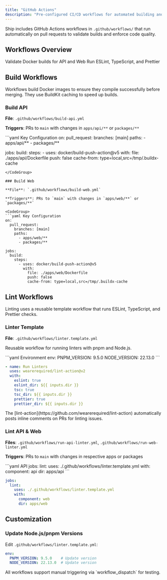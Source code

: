 ```yaml
---
title: "GitHub Actions"
description: "Pre-configured CI/CD workflows for automated building and linting"
---
```


Ship includes GitHub Actions workflows in `.github/workflows/` that run automatically on pull requests to validate builds and enforce code quality.

## Workflows Overview

<CardGroup cols={2}>
  <Card title="Build Workflows" icon="docker" iconType="duotone">
    Validate Docker builds for API and Web
  </Card>
  <Card title="Lint Workflows" icon="broom" iconType="duotone">
    Run ESLint, TypeScript, and Prettier
  </Card>
</CardGroup>

## Build Workflows

Workflows build Docker images to ensure they compile successfully before merging. They use BuildKit caching to speed up builds.

### Build API

**File**: `.github/workflows/build-api.yml`

**Triggers**: PRs to `main` with changes in `apps/api/**` or `packages/**`

<CodeGroup>
```yaml Key Configuration
on:
  pull_request:
    branches: [main]
    paths:
      - apps/api/**
      - packages/**

jobs:
  build:
    steps:
      - uses: docker/build-push-action@v5
        with:
          file: ./apps/api/Dockerfile
          push: false
          cache-from: type=local,src=/tmp/.buildx-cache
```
</CodeGroup>

### Build Web

**File**: `.github/workflows/build-web.yml`

**Triggers**: PRs to `main` with changes in `apps/web/**` or `packages/**`

<CodeGroup>
```yaml Key Configuration
on:
  pull_request:
    branches: [main]
    paths:
      - apps/web/**
      - packages/**

jobs:
  build:
    steps:
      - uses: docker/build-push-action@v5
        with:
          file: ./apps/web/Dockerfile
          push: false
          cache-from: type=local,src=/tmp/.buildx-cache
```
</CodeGroup>

## Lint Workflows

Linting uses a reusable template workflow that runs ESLint, TypeScript, and Prettier checks.

### Linter Template

**File**: `.github/workflows/linter.template.yml`

Reusable workflow for running linters with pnpm and Node.js.

<CodeGroup>
```yaml Environment
env:
  PNPM_VERSION: 9.5.0
  NODE_VERSION: 22.13.0
```

```yaml Linters
- name: Run Linters
  uses: wearerequired/lint-action@v2
  with:
    eslint: true
    eslint_dir: ${{ inputs.dir }}
    tsc: true
    tsc_dir: ${{ inputs.dir }}
    prettier: true
    prettier_dir: ${{ inputs.dir }}
```
</CodeGroup>

<Info>
  The [lint-action](https://github.com/wearerequired/lint-action) automatically posts inline comments on PRs for linting issues.
</Info>

### Lint API & Web

**Files**: `.github/workflows/run-api-linter.yml`, `.github/workflows/run-web-linter.yml`

**Triggers**: PRs to `main` with changes in respective apps or packages

<CodeGroup>
```yaml API
jobs:
  lint:
    uses: ./.github/workflows/linter.template.yml
    with:
      component: api
      dir: apps/api
```

```yaml Web
jobs:
  lint:
    uses: ./.github/workflows/linter.template.yml
    with:
      component: web
      dir: apps/web
```
</CodeGroup>

## Customization

### Update Node.js/pnpm Versions

Edit `.github/workflows/linter.template.yml`:

```yaml
env:
  PNPM_VERSION: 9.5.0    # Update version
  NODE_VERSION: 22.13.0  # Update version
```

<Tip>
  All workflows support manual triggering via `workflow_dispatch` for testing.
</Tip>

